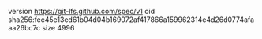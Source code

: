 version https://git-lfs.github.com/spec/v1
oid sha256:fec45e13ed61b04d04b169072af417866a159962314e4d26d0774afaaa26bc7c
size 4996
